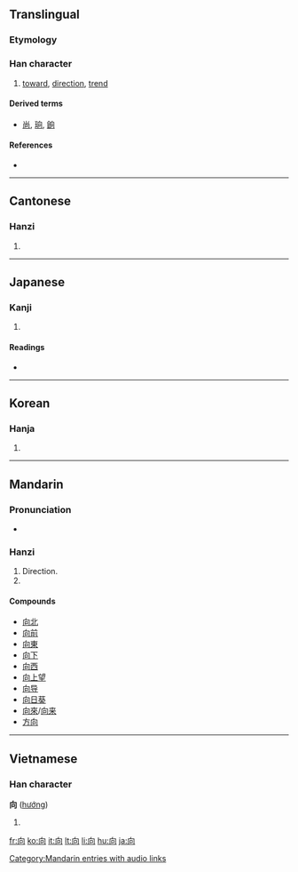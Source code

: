 <!--{{also|嚮|曏}}-->
{{also|何|同|回}}
==Translingual==

{{stroke order}}

===Etymology===
{{Han compound|宀|口|t1=house|t2=window|ls=ic}}

===Han character===
{{Han char|rn=30|rad=口|as=03|sn=6|four=2722<sub>0</sub>|canj=竹月口 (HBR)|ids=⿱[[丿]][[冋]]}}

# [[toward]], [[direction]], [[trend]]

====Derived terms====
* [[尚]], [[珦]], [[餉]]

====References====
* {{Han ref|kx=0176.040|dkj=03301|dj=0393.040|hdz=10579.080|uh=5411|ud=21521|bh=A656|bd=42582}}

----

==Cantonese==

===Hanzi===
{{yue-hanzi|jyut=|y=heung3}}

# {{defn|Cantonese|sort=口03}}

----

==Japanese==

===Kanji===
{{ja-kanji|grade=3|rs=口03}}

# {{defn|Japanese}}

====Readings====
* {{ja-readings|on=コウ (kō), キョウ (kyō), ショウ (shō)|kun=[[むく]] (muku), [[むかう]] (mukau), [[さきに]] (sakini)}}

----

==Korean==

===Hanja===
{{ko-hanja|hangeul=[[향]], [[상]]|rv=hyang, sang|mr=hyang, sang}}

# {{defn|Korean|sort=口03}}

----

==Mandarin==

===Pronunciation===
* {{audio|zh-xiàng.ogg|audio}}

===Hanzi===
{{cmn-hanzi|tra=曏|pin=[[chà]] ([[cha4]]), [[xiàng]] ([[xiang4]]), [[zhā]] ([[zha1]])|wg=ch'a<sup>4</sup>, hsiang<sup>4</sup>, cha<sup>1</sup>}}

# Direction.
# {{defn|Mandarin|sort=口03}}

====Compounds====
* [[向北]]
* [[向前]]
* [[向東]]
* [[向下]]
* [[向西]]
* [[向上望]]
* [[向导]]
* [[向日葵]]
* [[向來]]/[[向来]]
* [[方向]]

[[Category:Mandarin entries with audio links]]

----

==Vietnamese==

===Han character===
'''向''' ([[hướng]])

# {{defn|Vietnamese}}

[[fr:向]]
[[ko:向]]
[[it:向]]
[[lt:向]]
[[li:向]]
[[hu:向]]
[[ja:向]]